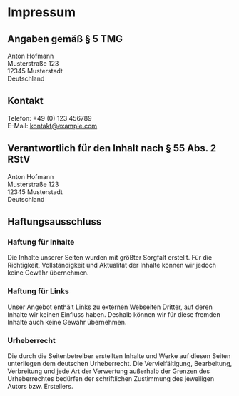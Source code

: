 # Impressum

## Angaben gemäß § 5 TMG

Anton Hofmann  
Musterstraße 123  
12345 Musterstadt  
Deutschland

## Kontakt

Telefon: +49 (0) 123 456789  
E-Mail: kontakt@example.com

## Verantwortlich für den Inhalt nach § 55 Abs. 2 RStV

Anton Hofmann  
Musterstraße 123  
12345 Musterstadt  
Deutschland

## Haftungsausschluss

### Haftung für Inhalte

Die Inhalte unserer Seiten wurden mit größter Sorgfalt erstellt. Für die Richtigkeit, Vollständigkeit und Aktualität der Inhalte können wir jedoch keine Gewähr übernehmen.

### Haftung für Links

Unser Angebot enthält Links zu externen Webseiten Dritter, auf deren Inhalte wir keinen Einfluss haben. Deshalb können wir für diese fremden Inhalte auch keine Gewähr übernehmen.

### Urheberrecht

Die durch die Seitenbetreiber erstellten Inhalte und Werke auf diesen Seiten unterliegen dem deutschen Urheberrecht. Die Vervielfältigung, Bearbeitung, Verbreitung und jede Art der Verwertung außerhalb der Grenzen des Urheberrechtes bedürfen der schriftlichen Zustimmung des jeweiligen Autors bzw. Erstellers. 